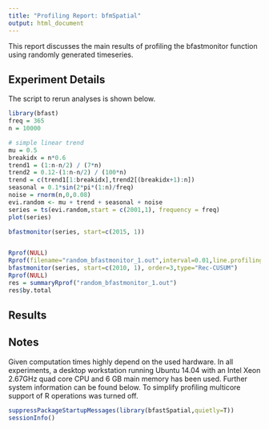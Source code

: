 ```yaml
---
title: "Profiling Report: bfmSpatial"
output: html_document
---
```


This report discusses the main results of profiling the bfastmonitor function using randomly generated timeseries.



## Experiment Details

The script to rerun analyses is shown below. 

```r
library(bfast)
freq = 365
n = 10000

# simple linear trend
mu = 0.5
breakidx = n*0.6
trend1 = (1:n-n/2) / (7*n)
trend2 = 0.12-(1:n-n/2) / (100*n)
trend = c(trend1[1:breakidx],trend2[(breakidx+1):n])
seasonal = 0.1*sin(2*pi*(1:n)/freq)
noise = rnorm(n,0,0.08)
evi.random <- mu + trend + seasonal + noise
series = ts(evi.random,start = c(2001,1), frequency = freq)
plot(series)

bfastmonitor(series, start=c(2015, 1)) 


Rprof(NULL)
Rprof(filename="random_bfastmonitor_1.out",interval=0.01,line.profiling = F)
bfastmonitor(series, start=c(2010, 1), order=3,type="Rec-CUSUM") 
Rprof(NULL)
res = summaryRprof("random_bfastmonitor_1.out")
res$by.total
```




## Results








## Notes
Given computation times highly depend on the used hardware. In all experiments, a desktop workstation running Ubuntu 14.04 with an Intel Xeon 2.67GHz quad core CPU and 6 GB main memory has been used. Further system information can be found below. To simplify profiling multicore support of R operations was turned off. 


```r
suppressPackageStartupMessages(library(bfastSpatial,quietly=T))
sessionInfo()
``` 